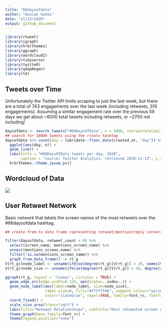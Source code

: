 ```yaml
---
title: "66daysofdata"
author: "Duncan Gates"
date: "11/13/2020"
output: github_document
---
```


```r
library(rtweet)
library(igraph)
library(hrbrthemes)
library(ggraph)
library(wordcloud2)
library(tidyverse)
library(twitteR)
library(qdapRegex)
library(tm)
```


## Tweets over Time

Unfortunately the Twitter API limits scraping to just the last week, but there are a total of 743 engagements over the last week (including retweets, 319 engagements). Assuming a similar engagement rate over the previous 59 days we get about ~6000 total tweets including retweets, or ~2700 not including!

```r
daysofdata <- search_tweets("#66DaysOfData", n = 5000, retryonratelimit = T, include_rts = T)
## search for 18000 tweets using the rstats hashtag
daysofdata %>% count(day = lubridate::floor_date(created_at, "day")) %>%
  ggplot(aes(day, n)) +
  geom_line() +
  labs(title = "#66DaysOfData tweets per day, 2020",
       caption = "source: Twitter Analytics, retrieved 2020-11-13", y = "Number of Tweets", x = "Week") +
  hrbrthemes::theme_ipsum_ps()
```

## Wordcloud of Data

![](/Users/dunk/Downloads/66daysofdata.png)


## User Retweet Network

Basic network that labels the screen names of the most retweets over the #66daysofdata hashtag.

```r
## create from-to data frame representing retweet/mention/reply connections

filter(daysofdata, retweet_count > 0) %>% 
  select(screen_name, mentions_screen_name) %>%
  unnest(mentions_screen_name) %>% 
  filter(!is.na(mentions_screen_name)) %>% 
  graph_from_data_frame() -> rt_g
V(rt_g)$node_label <- unname(ifelse(degree(rt_g)[V(rt_g)] > 20, names(V(rt_g)), "")) 
V(rt_g)$node_size <- unname(ifelse(degree(rt_g)[V(rt_g)] > 20, degree(rt_g), 0)) 

ggraph(rt_g, layout = 'linear', circular = TRUE) + 
  geom_edge_arc(edge_width=0.125, aes(alpha=..index..)) +
  geom_node_label(aes(label=node_label, size=node_size),
                  label.size=0, fill="#ffffff66", segment.colour="springgreen",
                  color="slateblue", repel=TRUE, family=font_rc, fontface="bold") +
  coord_fixed() +
  scale_size_area(trans="sqrt") +
  labs(title="Retweet Relationships", subtitle="Most retweeted screen names labeled. Darkers edges == more retweets. Node size == larger degree") +
  theme_graph(base_family=font_rc) +
  theme(legend.position="none")
```

